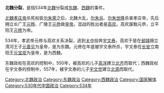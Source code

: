 {{unreferenced|time=2011-05-10T23:08:02+00:00}}
'''北魏分裂'''，是指534年[[北魏|北魏]]分裂成[[东魏|东魏]]、[[西魏|西魏]]的事件。

[[魏孝庄帝|北魏孝庄帝]]杀死权臣[[尔朱荣|尔朱荣]]之后，北魏大乱，[[尔朱兆|尔朱兆]]、[[爾朱世隆|尔朱世隆]]杀害孝庄帝，先后拥立长广王[[元晔|元晔]]、广陵王[[魏节闵帝|元恭]]做[[皇帝|皇帝]]。混战的胜出者是[[高欢|高欢]]。高欢废黜元恭，立平阳王[[魏孝武帝|元修]]为帝。

534年，孝武帝元修与高欢关系决裂，逃到[[渭河平原|关中]]投奔[[宇文泰|宇文泰]]，高欢于是在[[邺城遗址|邺城]]拥立清河王子[[魏孝静帝|元善见]]为皇帝，是为东魏。元修在年底被宇文泰所杀，宇文泰在[[长安|长安]]立南阳王[[元宝炬|元宝炬]]为皇帝，是为西魏。

东魏政权在高欢的控制中，550年，被高欢的儿子[[齐文宣帝|高洋]]建立[[北齐|北齐]]而取代；西魏政权在宇文泰的控制中，557年，被宇文泰的儿子[[周孝闵帝|宇文觉]]建立[[北周|北周]]而取代。

{{南北朝歷史事件}}

[[Category:北魏政治|Category:北魏政治]]
[[Category:东魏政治|Category:东魏政治]]
[[Category:西魏政治|Category:西魏政治]]
[[Category:国家解体|Category:国家解体]]
[[Category:530年代中国政治|Category:530年代中国政治]]
[[Category:534年|Category:534年]]